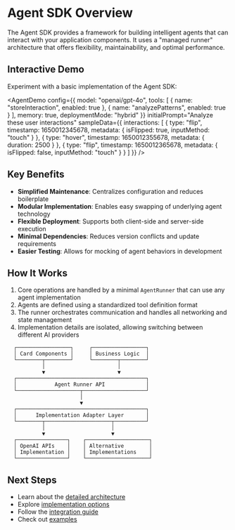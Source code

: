 # Agent SDK Overview

The Agent SDK provides a framework for building intelligent agents that can interact with your application components. It uses a "managed runner" architecture that offers flexibility, maintainability, and optimal performance.

## Interactive Demo

Experiment with a basic implementation of the Agent SDK:

<AgentDemo 
  config={{
    model: "openai/gpt-4o",
    tools: [
      { name: "storeInteraction", enabled: true },
      { name: "analyzePatterns", enabled: true }
    ],
    memory: true,
    deploymentMode: "hybrid"
  }}
  initialPrompt="Analyze these user interactions"
  sampleData={{
    interactions: [
      { type: "flip", timestamp: 1650012345678, metadata: { isFlipped: true, inputMethod: "touch" } },
      { type: "hover", timestamp: 1650012355678, metadata: { duration: 2500 } },
      { type: "flip", timestamp: 1650012365678, metadata: { isFlipped: false, inputMethod: "touch" } }
    ]
  }}
/>

## Key Benefits

- **Simplified Maintenance**: Centralizes configuration and reduces boilerplate
- **Modular Implementation**: Enables easy swapping of underlying agent technology
- **Flexible Deployment**: Supports both client-side and server-side execution
- **Minimal Dependencies**: Reduces version conflicts and update requirements
- **Easier Testing**: Allows for mocking of agent behaviors in development

## How It Works

1. Core operations are handled by a minimal `AgentRunner` that can use any agent implementation
2. Agents are defined using a standardized tool definition format
3. The runner orchestrates communication and handles all networking and state management
4. Implementation details are isolated, allowing switching between different AI providers

```
  ┌─────────────────┐     ┌─────────────────┐
  │ Card Components │     │ Business Logic  │
  └────────┬────────┘     └────────┬────────┘
           │                       │
           ▼                       ▼
  ┌─────────────────────────────────────────┐
  │            Agent Runner API             │
  └────────────────────┬────────────────────┘
                       │
                       ▼
  ┌─────────────────────────────────────────┐
  │      Implementation Adapter Layer       │
  └────────┬─────────────────────┬──────────┘
           │                     │
           ▼                     ▼
  ┌────────────────┐    ┌────────────────────┐
  │ OpenAI APIs    │    │ Alternative        │
  │ Implementation │    │ Implementations    │
  └────────────────┘    └────────────────────┘
```

## Next Steps

- Learn about the [detailed architecture](./architecture.mdx)
- Explore [implementation options](./implementation-options.mdx)
- Follow the [integration guide](./integration-guide.mdx)
- Check out [examples](./examples/)
